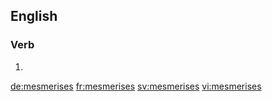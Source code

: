 ==English==

===Verb===
{{head|en|verb form}}

# {{en-third-person singular of|mesmerise}}

[[de:mesmerises]]
[[fr:mesmerises]]
[[sv:mesmerises]]
[[vi:mesmerises]]